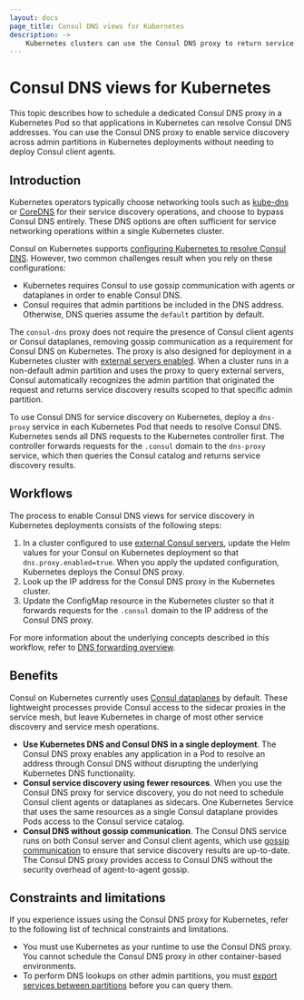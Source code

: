 ```yaml
---
layout: docs
page_title: Consul DNS views for Kubernetes
description: ->
    Kubernetes clusters can use the Consul DNS proxy to return service discovery results from the Consul catalog. Learn about how to configure your k8s cluster so that applications can resolve Consul DNS addresses without gossip communication.
---
```


# Consul DNS views for Kubernetes

This topic describes how to schedule a dedicated Consul DNS proxy in a Kubernetes Pod so that applications in Kubernetes can resolve Consul DNS addresses. You can use the Consul DNS proxy to enable service discovery across admin partitions in Kubernetes deployments without needing to deploy Consul client agents.

## Introduction

Kubernetes operators typically choose networking tools such as [kube-dns](https://kubernetes.io/docs/concepts/services-networking/dns-pod-service/) or [CoreDNS](https://kubernetes.io/docs/tasks/administer-cluster/coredns/) for their service discovery operations, and choose to bypass Consul DNS entirely. These DNS options are often sufficient for service networking operations within a single Kubernetes cluster.

Consul on Kubernetes supports [configuring Kubernetes to resolve Consul DNS](/consul/docs/k8s/dns). However, two common challenges result when you rely on these configurations:

- Kubernetes requires Consul to use gossip communication with agents or dataplanes in order to enable Consul DNS.
- Consul requires that admin partitions be included in the DNS address. Otherwise, DNS queries assume the `default` partition by default.

The `consul-dns` proxy does not require the presence of Consul client agents or Consul dataplanes, removing gossip communication as a requirement for Consul DNS on Kubernetes. The proxy is also designed for deployment in a Kubernetes cluster with [external servers enabled](/consul/docs/deploy/server/k8s/external). When a cluster runs in a non-default admin partition and uses the proxy to query external servers, Consul automatically recognizes the admin partition that originated the request and returns service discovery results scoped to that specific admin partition.

To use Consul DNS for service discovery on Kubernetes, deploy a `dns-proxy` service in each Kubernetes Pod that needs to resolve Consul DNS. Kubernetes sends all DNS requests to the Kubernetes controller first. The controller forwards requests for the `.consul` domain to the `dns-proxy` service, which then queries the Consul catalog and returns service discovery results.

## Workflows

The process to enable Consul DNS views for service discovery in Kubernetes deployments consists of the following steps:

1. In a cluster configured to use [external Consul servers](/consul/docs/deploy/server/k8s/external), update the Helm values for your Consul on Kubernetes deployment so that `dns.proxy.enabled=true`. When you apply the updated configuration, Kubernetes deploys the Consul DNS proxy.
1. Look up the IP address for the Consul DNS proxy in the Kubernetes cluster.
1. Update the ConfigMap resource in the Kubernetes cluster so that it forwards requests for the `.consul` domain to the IP address of the Consul DNS proxy.

For more information about the underlying concepts described in this workflow, refer to [DNS forwarding overview](/consul/docs/manage/dns/forwarding).

## Benefits

Consul on Kubernetes currently uses [Consul dataplanes](/consul/docs/architecture/control-plane/dataplane) by default. These lightweight processes provide Consul access to the sidecar proxies in the service mesh, but leave Kubernetes in charge of most other service discovery and service mesh operations.

- **Use Kubernetes DNS and Consul DNS in a single deployment**. The Consul DNS proxy enables any application in a Pod to resolve an address through Consul DNS without disrupting the underlying Kubernetes DNS functionality.
- **Consul service discovery using fewer resources**. When you use the Consul DNS proxy for service discovery, you do not need to schedule Consul client agents or dataplanes as sidecars. One Kubernetes Service that uses the same resources as a single Consul dataplane provides Pods access to the Consul service catalog.
- **Consul DNS without gossip communication**. The Consul DNS service runs on both Consul server and Consul client agents, which use [gossip communication](/consul/docs/secure/encryption/gossip/enable) to ensure that service discovery results are up-to-date. The Consul DNS proxy provides access to Consul DNS without the security overhead of agent-to-agent gossip.

## Constraints and limitations

If you experience issues using the Consul DNS proxy for Kubernetes, refer to the following list of technical constraints and limitations.

-  You must use Kubernetes as your runtime to use the Consul DNS proxy. You cannot schedule the Consul DNS proxy in other container-based environments.
-  To perform DNS lookups on other admin partitions, you must [export services between partitions](/consul/docs/reference/config-entry/exported-services) before you can query them.